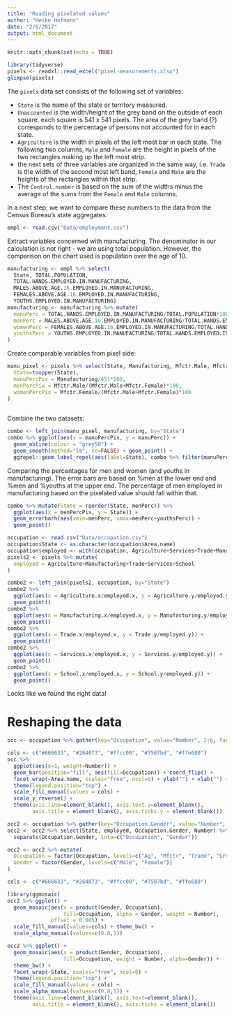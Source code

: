 ```yaml
---
title: "Reading pixelated values"
author: "Heike Hofmann"
date: "2/6/2017"
output: html_document
---
```


```r
knitr::opts_chunk$set(echo = TRUE)
```



```r
library(tidyverse)
pixels <- readxl::read_excel("pixel-measurements.xlsx")
glimpse(pixels)
```
The `pixels` data set consists of the following set of variables:

- `State` is the name of the state or territory measured.
- `Unaccounted` is the width/height of the grey band on the outside of each square. each square is 541 x 541 pixels. The area of the grey band (?) corresponds to the percentage of persons not accounted for in each state.
- `Agriculture` is the width in pixels of the left most bar in each state. The following two columns, `Male` and `Female` are the height in pixels of the two rectangles making up the left most strip.
- the next sets of three variables are organized in the same way, i.e. `Trade` is the width of the second most left band, `Female` and `Male` are the heights of the rectangles within that strip.
- The `Control.number` is based on the sum of the widths minus the average of the sums from the `Female` and `Male` columns.

In a next step, we want to compare these numbers to the data from the Census Bureau's state aggregates.
```r
empl <- read.csv("Data/employment.csv")
```

Extract variables concerned with manufacturing. The denominator in our calculation is not right - we are using total population. However, the comparison on the chart used is population over the age of 10. 
```r
manufacturing <- empl %>% select(
  State, TOTAL.POPULATION,
  TOTAL.HANDS.EMPLOYED.IN.MANUFACTURING,
  MALES.ABOVE.AGE.16.EMPLOYED.IN.MANUFACTURING,
  FEMALES.ABOVE.AGE.16.EMPLOYED.IN.MANUFACTURING,
  YOUTHS.EMPLOYED.IN.MANUFACTURING) 
manufacturing <- manufacturing %>% mutate(
  manuPerc = TOTAL.HANDS.EMPLOYED.IN.MANUFACTURING/TOTAL.POPULATION*100,
  menPerc = MALES.ABOVE.AGE.16.EMPLOYED.IN.MANUFACTURING/TOTAL.HANDS.EMPLOYED.IN.MANUFACTURING * 100,
  womenPerc = FEMALES.ABOVE.AGE.16.EMPLOYED.IN.MANUFACTURING/TOTAL.HANDS.EMPLOYED.IN.MANUFACTURING * 100,
  youthsPerc = YOUTHS.EMPLOYED.IN.MANUFACTURING/TOTAL.HANDS.EMPLOYED.IN.MANUFACTURING * 100
)
```

Create comparable variables from pixel side:
```r
manu_pixel <- pixels %>% select(State, Manufacturing, Mfctr.Male, Mfctr.Female) %>% mutate(
  State=toupper(State),
  manuPercPix = Manufacturing/451*100,
  menPercPix = Mfctr.Male/(Mfctr.Male+Mfctr.Female)*100,
  womenPercPix = Mfctr.Female/(Mfctr.Male+Mfctr.Female)*100
)
  
```
Combine the two datasets:


```r
combo <- left_join(manu_pixel, manufacturing, by="State")
combo %>% ggplot(aes(x = manuPercPix, y = manuPerc)) + 
  geom_abline(colour = "grey50") +
  geom_smooth(method="lm", se=FALSE) + geom_point() +
  ggrepel::geom_label_repel(aes(label=State), combo %>% filter(manuPercPix >= 15))
```

Comparing the percentages for men and women (and youths in manufacturing). The error bars are based on %men at the lower end and %men and %youths at the upper end. The percentage of men employed in manufacturing based on the pixelated value should fall within that. 

```r
combo %>% mutate(State = reorder(State, menPerc)) %>%
  ggplot(aes(x = menPercPix, y = State)) +
  geom_errorbarh(aes(xmin=menPerc, xmax=menPerc+youthsPerc)) +
  geom_point()
```

```r
occupation <- read.csv("Data/occupation.csv")
occupation$State <- as.character(occupation$Area.name)
occupation$employed <- with(occupation, Agriculture+Services+Trade+Manufacturing+School)
pixels2 <- pixels %>% mutate(
  employed = Agriculture+Manufacturing+Trade+Services+School
)

combo2 <- left_join(pixels2, occupation, by="State")
combo2 %>% 
  ggplot(aes(x = Agriculture.x/employed.x, y = Agriculture.y/employed.y)) +
  geom_point()
combo2 %>% 
  ggplot(aes(x = Manufacturing.x/employed.x, y = Manufacturing.y/employed.y)) +
  geom_point()
combo2 %>% 
  ggplot(aes(x = Trade.x/employed.x, y = Trade.y/employed.y)) +
  geom_point()
combo2 %>% 
  ggplot(aes(x = Services.x/employed.x, y = Services.y/employed.y)) +
  geom_point()
combo2 %>% 
  ggplot(aes(x = School.x/employed.x, y = School.y/employed.y)) +
  geom_point()

```

Looks like we found the right data! 

# Reshaping the data

```r
occ <- occupation %>% gather(key="Occupation", value="Number", 2:6, factor_key = TRUE)

cols <- c("#666633", "#264073", "#ffcc00", "#7587bd", "#ffe680")
occ %>% 
  ggplot(aes(x=1, weight=Number)) + 
  geom_bar(position="fill", aes(fill=Occupation)) + coord_flip() +
  facet_wrap(~Area.name, scales="free", ncol=6) + ylab("") + xlab("") +
  theme(legend.position="top") +
  scale_fill_manual(values = cols) +
  scale_y_reverse() +
  theme(axis.line=element_blank(), axis.text.y=element_blank(), 
        axis.title = element_blank(), axis.ticks.y = element_blank())
```
```r
occ2 <- occupation %>% gather(key="Occupation.Gender", value="Number", 7:16, factor_key = TRUE)
occ2 <- occ2 %>% select(State, employed, Occupation.Gender, Number) %>% 
  separate(Occupation.Gender, into=c("Occupation", "Gender"))

occ2 <- occ2 %>% mutate(
  Occupation = factor(Occupation, levels=c("Ag", "Mfctr", "Trade", "Srv", "School")),
  Gender = factor(Gender, levels=c("Male", "Female"))
)

cols <- c("#666633", "#264073", "#ffcc00", "#7587bd", "#ffe680")

library(ggmosaic)
occ2 %>% ggplot() +
  geom_mosaic(aes(x = product(Gender, Occupation), 
                  fill=Occupation, alpha = Gender, weight = Number),
              offset = 0.005) + 
  scale_fill_manual(values=cols) + theme_bw() +
  scale_alpha_manual(values=c(0.8,1))
```
```r
occ2 %>% ggplot() +
  geom_mosaic(aes(x = product(Gender, Occupation), 
                  fill=Occupation, weight = Number, alpha=Gender)) + 
  theme_bw() +
  facet_wrap(~State, scales="free", ncol=6) + 
  theme(legend.position="top") +
  scale_fill_manual(values = cols) +
  scale_alpha_manual(values=c(0.8,1)) +
  theme(axis.line=element_blank(), axis.text=element_blank(), 
        axis.title = element_blank(), axis.ticks = element_blank())
```

